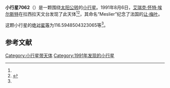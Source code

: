 {{Infobox planet
| bgcolour = #FFFFC0
| name = 7062 Meslier
| symbol = 
| image = 
| caption = 
| discovery = yes
| discovery_ref = 
| discoverer = [[艾瑞克·怀特·埃尔斯特|艾瑞克·怀特·埃尔斯特]]
| discovery_site = [[拉西拉天文台|拉西拉天文台]] 
| discovered = 1991年8月6日
| designations = yes
| mp_name = 
| named_after = 
| alt_names = 1991 PY5/ 1980 PM3 / 1991 RN12
| mp_category = [[主带小行星|主带小行星]]
| orbit_ref = <ref name="a">[http://ssd.jpl.nasa.gov/sbdb.cgi?sstr=7062 7062 Meslier] {{Wayback|url=http://ssd.jpl.nasa.gov/sbdb.cgi?sstr=7062 |date=20201124023007 }}，小行星數據庫瀏覽器（JPL Small-Body Database Browser）－[[美国国家航空航天局|美国国家航空航天局]]喷气推进实验室</ref>
| epoch = 2456400.5 (2013年4月18日更新)
| aphelion = {{convert|3.722875863565898|AU|km|3|abbr=on|lk=out}}
| perihelion = {{convert|2.460548382549136|AU|km|3|abbr=on}}
| semimajor = {{convert|3.091712123057517|AU|km|3|abbr=on}}
| eccentricity = 0.204146995
| period = 1985.623939 [[日|日]]<br />5.44[[儒略年|儒略年]]
| avg_speed = 
| inclination = 17.23359220506625
| asc_node = 140.7181187099928
| mean_anomaly = 
| arg_peri = 116.5948504323065
| satellites = 
| physical_characteristics = yes
| dimensions = 
| mass = 
| density = 
| surface_grav = 
| escape_velocity = 
| sidereal_day = 
| axial_tilt = 
| pole_ecliptic_lat = 
| pole_ecliptic_lon = 
| albedo = 
| temperatures= 
| temp_name1 = 
| mean_temp_1 = 
| max_temp_1 = 
| temp_name2 = 
| max_temp_2 = 
| spectral_type = 
| abs_magnitude = 116.5948504323065
}}

'''小行星7062'''（{{lang-en|7062 Meslier}}）是一颗围绕[[太阳|太阳]][[公转|公转]]的[[小行星|小行星]]。1991年8月6日，[[艾瑞克·怀特·埃尔斯特|艾瑞克·怀特·埃尔斯特]]在拉西拉天文台发现了此天体<ref name="a" /><ref>{{cite news|title=小行星列表|url=http://cfa-www.harvard.edu/iau/lists/NumberedMPs.txt|accessdate=2013-07-08|newspaper=哈佛大学|archive-date=2008-05-17|archive-url=https://web.archive.org/web/20080517010638/http://cfa-www.harvard.edu/iau/lists/NumberedMPs.txt|dead-url=no}}</ref>，其命名“Meslier”纪念了法国的[[让·梅叶|让·梅叶]]。

这颗小行星的[[绝对星等|绝对星等]]为116.5948504323065等<ref name="a" />。

==参考文献==
{{reflist}}
{{Minor Planet Number|[[小行星7061|小行星7061]]|[[小行星7063|小行星7063]]}}

{{小天体}}

[[Category:小行星带天体|Category:小行星带天体]]
[[Category:1991年发现的小行星|Category:1991年发现的小行星]]

{{asteroid-stub}}